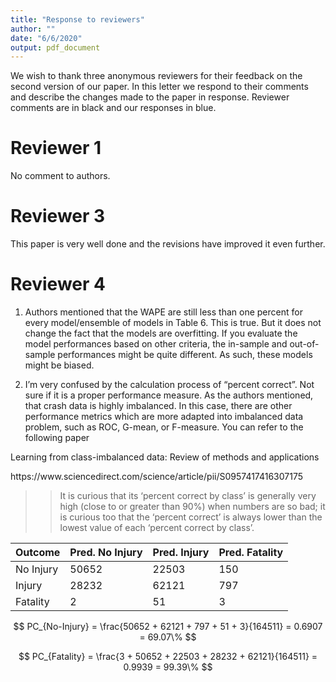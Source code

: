 ```yaml
---
title: "Response to reviewers"
author: ""
date: "6/6/2020"
output: pdf_document
---
```


We wish to thank three anonymous reviewers for their feedback on the second version of our paper. In this letter we respond to their comments and describe the changes made to the paper in response. Reviewer comments are in black and our responses in blue.

\newpage

# Reviewer 1

No comment to authors.  

>\textcolor{blue}{Thank you for reading the paper again.}

\newpage

# Reviewer 3

This paper is very well done and the revisions have improved it even further.

>\textcolor{blue}{Thank you for your suggestions to improve the paper.}

\newpage

# Reviewer 4

1. Authors mentioned that the WAPE are still less than one percent for every model/ensemble of models in Table 6. This is true. But it does not change the fact that the models are overfitting. If you evaluate the model performances based on other criteria, the in-sample and out-of-sample performances might be quite different. As such, these models might be biased.

2. I’m very confused by the calculation process of “percent correct”. Not sure if it is a proper performance measure. As the authors mentioned, that crash data is highly imbalanced. In this case, there are other performance metrics which are more adapted into imbalanced data problem, such as ROC, G-mean, or F-measure. You can refer to the following paper

Learning from class-imbalanced data: Review of methods and applications

https://www.sciencedirect.com/science/article/pii/S0957417416307175

>>It is curious that its ‘percent correct by class’ is generally very high (close to or greater than 90%) when numbers are so bad; it is curious too that the ‘percent correct’ is always lower than the lowest value of each ‘percent correct by class’.  

>\textcolor{blue}{Percent correct by class is heavily influenced by the dominant class (see note in Table 8). It is calculated as the sum of total hits and correct non-events divided by the number of cases. Accordingly (see for example Table 9, Model 1):}


Outcome | Pred. No Injury | Pred. Injury | Pred. Fatality |
--- | --- | --- | --- |
No Injury | 50652 | 22503 | 150 |
Injury | 28232 | 62121 | 797 |
Fatality | 2 | 51 | 3 |

>\textcolor{blue}{The percent correct by class (No Injury) is calculated as follows:}

$$
PC_{No-Injury} = \frac{50652 + 62121 + 797 + 51 + 3}{164511} = 0.6907 = 69.07\%
$$

>\textcolor{blue}{In the above, $50652$ is the number of total hits, and $62121 + 797 + 51 + 3$ is the number of correct non-events. Compare to the percent correct by class (Fatality):}

$$
PC_{Fatality} = \frac{3 + 50652 + 22503 + 28232 + 62121}{164511} = 0.9939 = 99.39\%
$$

>\textcolor{blue}{In the above, $3$ is the number of total hits, and $50652 + 22503 + 28232 + 62121$ is the number of correct non-events. It is not surprising that the value is so high: in fact, the model correctly predicts non-fatalities most of the time! However, when we look at bias ($B$) we see that fatalities are severely underpredicted. This is despite APE and WAPE statistics that are similar or better than those reported in the literature. Our argument is that the use of verification statistics provides a more nuanced view of the performance of the models. Again, to the best of our knowledge, this more nuanced perspective is not currently available, and it provides new insights into the performance of models.}

